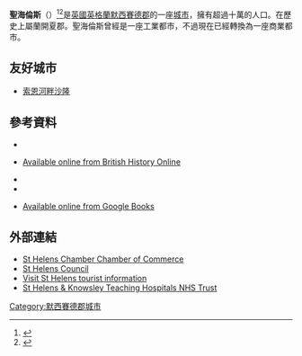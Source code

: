 '''聖海倫斯'''（{{lang-en|St Helens}}）<ref name=Samuel>{{cite book | author=Lewis, Samuel (editor)| title=A Topographical Dictionary of England| publisher=Hedon - Helmington | year=1848 | pages=466–470 | isbn=0-8063-1508-3}}</ref><ref name=CivilParish>{{cite web|url=http://www.visionofbritain.org.uk/relationships.jsp;jsessionid=B05CA64B540F7307A5623FAFF310B5D5?u_id=10378825|title=Administrative unit: St Helens Civil Parish|author=University of Portsmouth|publisher=visionofbritain.org.uk|deadurl=yes|archiveurl=https://web.archive.org/web/20100220010203/http://www.visionofbritain.org.uk/relationships.jsp|archivedate=2010-02-20}}</ref>是[[英國|英國]][[英格蘭|英格蘭]][[默西賽德郡|默西賽德郡]]的一座[[城市|城市]]，擁有超過十萬的人口。在歷史上屬蘭開夏郡。聖海倫斯曾經是一座工業都市，不過現在已經轉換為一座商業都市。

==友好城市==
* {{FRA}} [[索恩河畔沙隆|索恩河畔沙隆]]
==參考資料==
{{reflist}}
*{{cite book | author=Barker, T.C. & Harris, J.R.| title=A Merseyside Town in the Industrial Revolution: St. Helens, 1750–1900 | publisher=Routledge| year=1994, 1st Ed 1954| isbn=978-0-7146-4555-1}}
*{{cite book | author=Farrer, William & Brownbill, J| title=A History of the County of Lancaster: Volume 3. Victoria County History | publisher=Victoria County History| year=1907}}  [http://www.british-history.ac.uk/source.aspx?pubid=289 Available online from British History Online]
*{{cite book | author=Fletcher, Mike| title=Black Gold and Hot Sand: A History of St. Helens | publisher=Carnegie Publishing Ltd| year=2002 | isbn=978-1-85936-088-0}}
*{{cite book | author=Martindale, Adam| title=The Life of Adam Martindale, Written By Himself | publisher=BiblioLife| year=2008| isbn=978-0-559-40988-2}}
*{{cite book | author=Routledge, George. Editor | title=Pictorial history of the county of Lancaster ... | publisher=George Routledge | year=1854}}  [http://books.google.co.uk/books?id=00sOAAAAQAAJ&source=gbs_navlinks_s Available online from Google Books]
==外部連結==
{{commons category|St Helens, Merseyside}}
*[http://www.sthelenschamber.com St Helens Chamber Chamber of Commerce]
*[http://www.sthelens.gov.uk St Helens Council]
*[http://www.visitsthelens.com Visit St Helens tourist information]
*[http://www.sthk.nhs.uk St Helens & Knowsley Teaching Hospitals NHS Trust]
[[Category:默西賽德郡城市|Category:默西賽德郡城市]]